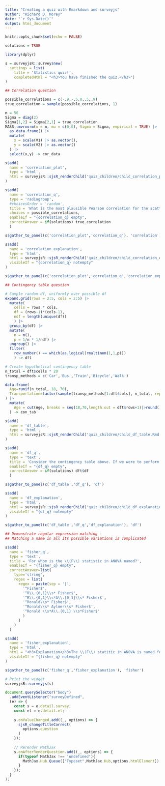 ```yaml
---
title: "Creating a quiz with Rmarkdown and surveyjs"
author: "Richard D. Morey"
date: "`r Sys.Date()`"
output: html_document
---
```


```r
knitr::opts_chunk$set(echo = FALSE)

solutions = TRUE

library(dplyr)
```

```r

s = surveyjsR::survey$new(
  settings = list(
    title = 'Statistics quiz!',
    completedHtml = "<h3>You have finished the quiz.</h3>")
)
```

```r

## Correlation question

possible_correlations = c(-.9,-.5,0,.5,.9)
true_correlation = sample(possible_correlations, 1)

n = 50
Sigma = diag(2)
Sigma[1,2] = Sigma[2,1] = true_correlation
MASS::mvrnorm(n = n, mu = c(0,0), Sigma = Sigma, empirical = TRUE) |>
  as.data.frame() |>
  mutate(
    x = scale(V1) |> as.vector(),
    y = scale(V2) |> as.vector()
  ) |>
  select(x,y) -> cor_data

s$add(
  name = 'correlation_plot',
  type = 'html',
  html = surveyjsR::sjsR_renderChild('quiz_children/child_correlation_plot.Rmd')
)

s$add(
  name = 'correlation_q',
  type = 'radiogroup',
  #choicesOrder = 'random',
  title = 'What is the most plausible Pearson correlation for the scatterplot above?',
  choices = possible_correlations,
  enableIf = "{correlation_q} empty",
  correctAnswer = if(solutions) true_correlation
  )

s$gather_to_panel(c('correlation_plot','correlation_q'), 'correlation')

```

```r

s$add(
  name = 'correlation_explanation',
  type = 'html',
  html = surveyjsR::sjsR_renderChild('quiz_children/child_correlation_explanation.Rmd'),
  visibleIf = "{correlation_q} notempty"
)

s$gather_to_panel(c('correlation_plot','correlation_q','correlation_explanation'), 'correlation')
```


```r

## Contingency table question

# Sample random df, uniformly over possible df
expand.grid(rows = 2:5, cols = 2:5) |>
  mutate(
    cells = rows * cols,
    df = (rows-1)*(cols-1),
    ndf = length(unique(df))
    ) |>
  group_by(df) |>
  mutate(
    n = n(),
    p = 1/n * 1/ndf) |>
  ungroup() |>
  filter(
    row_number() == which(as.logical(rmultinom(1,1,p)))
    ) -> dft

# Create hypothetical contingency table
n_total = dft$cells * 20
transp_methods = c('Car','Bus','Train','Bicycle','Walk')

data.frame(
  Age=runif(n_total, 18, 70),
  Transportation=factor(sample(transp_methods[1:dft$cols], n_total, replace=TRUE), levels = transp_methods[1:dft$cols])
) |>
  mutate(
    Age = cut(Age, breaks = seq(18,70,length.out = dft$rows+1)|>round())
  ) -> con_tab

s$add(
  name = 'df_table',
  type = 'html',
  html = surveyjsR::sjsR_renderChild('quiz_children/child_df_table.Rmd')
)

s$add(
  name = 'df_q', 
  type = 'text',
  title = 'Consider the contingency table above. If we were to perform a Chi-squared test of independence on this table, what would the appropriate degrees of freedom for the test be?',
  enableIf = "{df_q} empty",
  correctAnswer = if(solutions) dft$df
  )

s$gather_to_panel(c('df_table','df_q'), 'df')

```

```r

s$add(
  name = 'df_explanation',
  type = 'html',
  html = surveyjsR::sjsR_renderChild('quiz_children/child_df_explanation.Rmd'),
  visibleIf = "{df_q} notempty"
)

s$gather_to_panel(c('df_table','df_q','df_explanation'), 'df')
```

```r
## Demonstrate regular expression matching - 
## Matching a name in all its possible variations is complicated

s$add(
  name = 'fisher_q',
  type = 'text', 
  title = 'For whom is the \\(F\\) statistic in ANOVA named?',
  enableIf = "{fisher_q} empty",
  correctAnswer=list(
    type='string', 
    regex = list(
      regex = paste(sep = '|',
        '^Fisher$',
        '^R\\.{0,1}\\s* Fisher$',
        '^R\\.{0,1}\\s*A\\.{0,1}\\s* Fisher$',
        '^Ronald\\s* Fisher$',
        '^Ronald\\s* Aylmer\\s* Fisher$',
        '^Ronald \\s*A\\.{0,1} \\s*Fisher$'
        )
      )
    )
  )
```

```r

s$add(
  name = 'fisher_explanation',
  type = 'html',
  html = "<h3>Explanation</h3>The \\(F\\) statitic in ANOVA is named for <a href='https://en.wikipedia.org/wiki/Ronald_Fisher' target='_blank'>Ronald Fisher</a>.",
  visibleIf = "{fisher_q} notempty"
)

s$gather_to_panel(c('fisher_q','fisher_explanation'), 'fisher')
```


```r
# Print the widget
surveyjsR::surveyjs(s)
```

```js

document.querySelector("body")
  .addEventListener("surveyDefined", 
  (e) => {
    const s = e.detail.survey;
    const el = e.detail.el;
    
    s.onValueChanged.add((_, options) => {
      sjsR_changeTitleCorrect(
        options.question
      )
    });
    
    // Rerender MathJax
    s.onAfterRenderQuestion.add((_, options) => {
      if(typeof MathJax !== 'undefined'){
        MathJax.Hub.Queue(["Typeset",MathJax.Hub,options.htmlElement]);
      }
    });
  }
);


```
